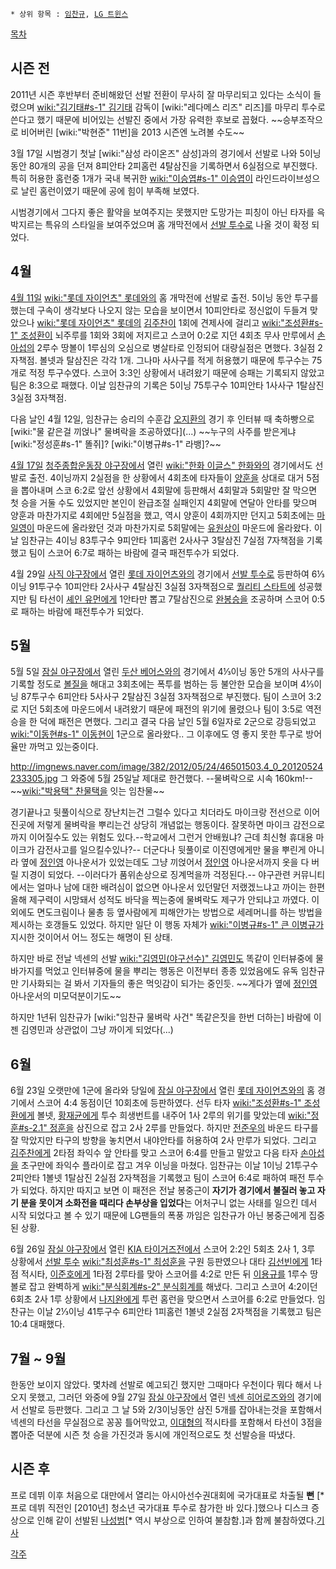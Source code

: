  * 상위 항목 : [[임찬규]], [[LG 트윈스]]

[[목차]]
== 시즌 전 ==
2011년 시즌 후반부터 준비해왔던 선발 전환이 무사히 잘 마무리되고 있다는 소식이 들렸으며 [[wiki:"김기태#s-1" 김기태]] 감독이 [wiki:"레다메스 리즈" 리즈]를 마무리 투수로 쓴다고 했기 때문에 비어있는 선발진 중에서 가장 유력한 후보로 꼽혔다.
~~승부조작으로 비어버린 [wiki:"박현준" 11번]을 2013 시즌엔 노려볼 수도~~

3월 17일 시범경기 첫날 [wiki:"삼성 라이온즈" 삼성]과의 경기에서 선발로 나와 5이닝 동안 80개의 공을 던져 8피안타 2피홈런 4탈삼진을 기록하면서 6실점으로 부진했다. 특히 허용한 홈런중 1개가 국내 복귀한 [[wiki:"이승엽#s-1" 이승엽]]이 라인드라이브성으로 날린 홈런이였기 때문에 공에 힘이 부족해 보였다.

시범경기에서 그다지 좋은 활약을 보여주지는 못했지만 도망가는 피칭이 아닌 타자를 윽박지르는 특유의 스타일을 보여주었으며 홈 개막전에서 [[선발 투수]]로 나올 것이 확정 되었다.

== 4월 ==
[[4월 11일]] [[wiki:"롯데 자이언츠" 롯데]]와의 홈 개막전에 선발로 출전. 5이닝 동안 투구를 했는데 구속이 생각보다 나오지 않는 모습을 보이면서 10피안타로 정신없이 두들겨 맞았으나 [[wiki:"롯데 자이언츠" 롯데]]의 [[김주찬]]이 1회에 견제사에 걸리고 [[wiki:"조성환#s-1" 조성환]]이 뇌주루를 1회와 3회에 저지르고 스코어 0:2로 지던 4회초 무사 만루에서 [[손아섭]]의 2루수 땅볼이 1루심의 오심으로 병살타로 인정되어 대량실점은 면했다. 3실점 2자책점. 볼넷과 탈삼진은 각각 1개. 그나마 사사구를 적게 허용했기 때문에 투구수는 75개로 적정 투구수였다. 스코어 3:3인 상황에서 내려왔기 때문에 승패는 기록되지 않았고 팀은 8:3으로 패했다.
이날 임찬규의 기록은 5이닝 75투구수 10피안타 1사사구 1탈삼진 3실점 3자책점.

다음 날인 4월 12일, 임찬규는 승리의 수훈갑 [[오지환]]의 경기 후 인터뷰 때 축하빵으로 [wiki:"물 같은걸 끼얹나" 물벼락을 조공하였다](...) ~~누구의 사주를 받은게냐 [wiki:"정성훈#s-1" 똘쥐]? [wiki:"이병규#s-1" 라뱅]?~~ 

[[4월 17일]] [[청주종합운동장 야구장]]에서 열린 [[wiki:"한화 이글스" 한화]]와의 경기에서도 선발로 출전. 4이닝까지 2실점을 한 상황에서 4회초에 타자들이 [[양훈]]을 상대로 대거 5점을 뽑아내며 스코 6:2로 앞선 상황에서 4회말에 등판해서 4회말과 5회말만 잘 막으면 첫 승을 거둘 수도 있었지만 본인이 완급조절 실패인지 4회말에 연달아 안타를 맞으며 양훈과 마찬가지로 4회에만 5실점을 했고, 역시 양훈이 4회까지만 던지고 5회초에는 [[마일영]]이 마운드에 올라왔던 것과 마찬가지로 5회말에는 [[유원상]]이 마운드에 올라왔다. 이날 임찬규는 4이닝 83투구수 9피안타 1피홈런 2사사구 3탈삼진 7실점 7자책점을 기록했고 팀이 스코어 6:7로 패하는 바람에 결국 패전투수가 되었다.

4월 29일 [[사직 야구장]]에서 열린 [[롯데 자이언츠]]와의 경기에서 [[선발 투수]]로 등판하여 6⅓이닝 91투구수 10피안타 2사사구 4탈삼진 3실점 3자책점으로 [[퀄리티 스타트]]에 성공했지만 팀 타선이 [[셰인 유먼]]에게 1안타만 뽑고 7탈삼진으로 [[완봉승]]을 조공하며 스코어 0:5로 패하는 바람에 패전투수가 되었다. 

== 5월 ==
5월 5일 [[잠실 야구장]]에서 열린 [[두산 베어스]]와의 경기에서 4⅓이닝 동안 5개의 사사구를 기록할 정도로 [[볼질]]을 해대고 3회초에는 폭투를 범하는 등 불안한 모습을 보이며 4⅓이닝 87투구수 6피안타 5사사구 2탈삼진 3실점 3자책점으로 부진했다. 팀이 스코어 3:2로 지던 5회초에 마운드에서 내려왔기 때문에 패전의 위기에 몰렸으나 팀이 3:5로 역전승을 한 덕에 패전은 면했다. 그리고 결국 다음 날인 5월 6일자로 2군으로 강등되었고 [[wiki:"이동현#s-1" 이동현]]이 1군으로 올라왔다.. 그 이후에도 영 좋지 못한 투구로 방어율만 까먹고 있는중이다. 

http://imgnews.naver.com/image/382/2012/05/24/46501503.4_0_20120524233305.jpg
그 와중에 5월 25일날 제대로 한건했다. --물벼락으로 시속 160km!--
~~[[wiki:"박용택" 찬물택]]을 잇는 임찬물~~

경기끝나고 뒷풀이식으로 장난치는건 그럴수 있다고 치더라도 마이크랑 전선으로 이어진곳에 저렇게 물벼락을 뿌리는건 상당히 개념없는 행동이다. 잘못하면 마이크 감전으로까지 이어질수도 있는 위험도 있다.--학교에서 그런거 안배웠냐? 근데 최신형 휴대용 마이크가 감전사고를 일으킬수있나?-- 더군다나 뒷풀이로 이진영에게만 물을 뿌린게 아니라 옆에 [[정인영]] 아나운서가 있었는데도 그냥 끼얹어서 [[정인영]] 아나운서까지 옷을 다 버릴 지경이 되었다. --이러다가 품위손상으로 징계먹을까 걱정된다.-- 야구관련 커뮤니티에서는 얼마나 남에 대한 배려심이 없으면 아나운서 있던말던 저랬겠느냐고 까이는 한편 올해 제구력이 시망돼서 성적도 바닥을 찍는중에 물벼락도 제구가 안되냐고 까였다. 이외에도 면도크림이나 물총 등 옆사람에게 피해안가는 방법으로 세레머니를 하는 방법을 제시하는 호갱들도 있었다. 하지만 일단 이 행동 자체가 [[wiki:"이병규#s-1" 큰 이병규]]가 지시한 것이어서 어느 정도는 해명이 된 상태.

하지만 바로 전날 넥센의 선발 [[wiki:"김영민(야구선수)" 김영민]]도 똑같이 인터뷰중에 물바가지를 먹었고 인터뷰중에 물을 뿌리는 행동은 이전부터 종종 있었음에도 유독 임찬규만 기사화되는 걸 봐서 기자들의 좋은 먹잇감이 되가는 중인듯. ~~게다가 옆에 [[정인영]] 아나운서의 미모덕분이기도~~

하지만 1년뒤 임찬규가 [wiki:"임찬규 물벼락 사건" 똑같은짓을 한번 더하는] 바람에 이젠 김영민과 상관없이 그냥 까이게 되었다(...)

== 6월 ==
6월 23일 오랫만에 1군에 올라와 당일에 [[잠실 야구장]]에서 열린 [[롯데 자이언츠]]와의 홈 경기에서 스코어 4:4 동점이던 10회초에 등판하였다. 선두 타자 [[wiki:"조성환#s-1" 조성환]]에게 볼넷, [[황재균]]에게 투수 희생번트를 내주어 1사 2루의 위기를 맞았는데 [[wiki:"정훈#s-2.1" 정훈]]을 삼진으로 잡고 2사 2루를 만들었다. 하지만 [[전준우]]의 바운드 타구를 잘 막았지만 타구의 방향을 놓치면서 내야안타를 허용하여 2사 만루가 되었다.
그리고 [[김주찬]]에게 2타점 좌익수 앞 안타를 맞고 스코어 6:4를 만들고 말았고 다음 타자 [[손아섭]]을 초구만에 좌익수 플라이로 잡고 겨우 이닝을 마쳤다.
임찬규는 이날 1이닝 21투구수 2피안타 1볼넷 1탈삼진 2실점 2자책점을 기록했고 팀이 스코어 6:4로 패하여 패전 투수가 되었다. 하지만 따지고 보면 이 패전은 전날 봉중근이 '''자기가 경기에서 불질러 놓고 자기 분을 못이겨 소화전을 때리다 손부상을 입었다'''는 어처구니 없는 사태를 일으킨 데서 시작 되었다고 볼 수 있기 때문에 LG팬들의 폭풍 까임은 임찬규가 아닌 봉중근에게 집중된 상황.

6월 26일 [[잠실 야구장]]에서 열린 [[KIA 타이거즈]]전에서 스코어 2:2인 5회초 2사 1, 3루 상황에서 [[선발 투수]] [[wiki:"최성훈#s-1" 최성훈]]을 구원 등판였으나 대타 [[김선빈]]에게 1타점 적시타, [[이준호]]에게 1타점 2루타를 맞아 스코어를 4:2로 만든 뒤 [[이용규]]를 1루수 땅볼로 잡고 완벽하게 [[wiki:"분식회계#s-2" 분식회계]]를 해냈다. 그리고 스코어 4:2이던 6회초 2사 1루 상황에서 [[나지완]]에게 투런 홈런을 맞으면서 스코어를 6:2로 만들었다. 
임찬규는 이날 2⅓이닝 41투구수 6피안타 1피홈런 1볼넷 2실점 2자책점을 기록했고 팀은 10:4 대패했다.

== 7월 ~ 9월 ==
한동안 보이지 않았다. 몇차례 선발로 예고되긴 했지만 그때마다 우천이다 뭐다 해서 나오지 못했고, 그러던 와중에 9월 27일 [[잠실 야구장]]에서 열린 [[넥센 히어로즈]]와의 경기에서 선발로 등판했다. 그리고 그 날 5와 2/3이닝동안 삼진 5개를 잡아내는것을 포함해서 넥센의 타선을 무실점으로 꽁꽁 틀어막았고, [[이대형]]의 적시타를 포함해서 타선이 3점을 뽑아준 덕분에 시즌 첫 승을 가진것과 동시에 개인적으로도 첫 선발승을 따냈다.

== 시즌 후 ==
프로 데뷔 이후 처음으로 대만에서 열리는 아시아선수권대회에 국가대표로 차출될 '''뻔''' [* 프로 데뷔 직전인 [2010년] 청소년 국가대표 투수로 참가한 바 있다.]했으나 디스크 증상으로 인해 같이 선발된 [[나성범]][* 역시 부상으로 인하여 불참함.]과 함께 불참하였다.[http://isplus.live.joinsmsn.com/news/article/article.asp?total_id=9935963&cloc= 기사]

[[각주]]
